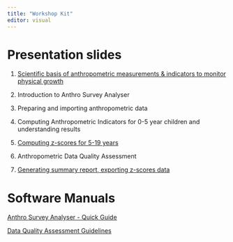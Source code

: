 ```yaml
---
title: "Workshop Kit"
editor: visual
---
```


# Presentation slides

1.  [Scientific basis of anthropometric measurements & indicators to monitor physical growth](workshop_kit/Presentation_Slides/Session_1_anthropometry_fundamentals%20.pptx)

2.  Introduction to Anthro Survey Analyser

3.  Preparing and importing anthropometric data

4.  Computing Anthropometric Indicators for 0-5 year children and understanding results

5.  [Computing z-scores for 5-19 years](anthro_5_19.qmd)

6.  Anthropometric Data Quality Assessment

7.  [Generating summary report, exporting z-scores data](generating_summary_report.qmd)

# Software Manuals

[Anthro Survey Analyser - Quick Guide](https://apps.who.int/nutgrowthdb/about/06062019_Anthro_QuickGuide.pdf?ua=1)

[Data Quality Assessment Guidelines](workshop_kit/Data_Quality_Assessment_Guidance.docx)

